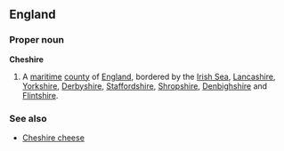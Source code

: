 ==England==
===Proper noun===
'''Cheshire'''
{{wikipedia}}
# A [[maritime]] [[county]] of [[England]], bordered by the [[Irish Sea]], [[Lancashire]], [[Yorkshire]], [[Derbyshire]], [[Staffordshire]], [[Shropshire]], [[Denbighshire]] and [[Flintshire]].
===See also===
*[[Cheshire cheese]]
